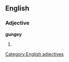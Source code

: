 ==English==

===Adjective===
'''gungey'''

# {{alternative spelling of|gungy|lang=en}}

[[Category:English adjectives]]